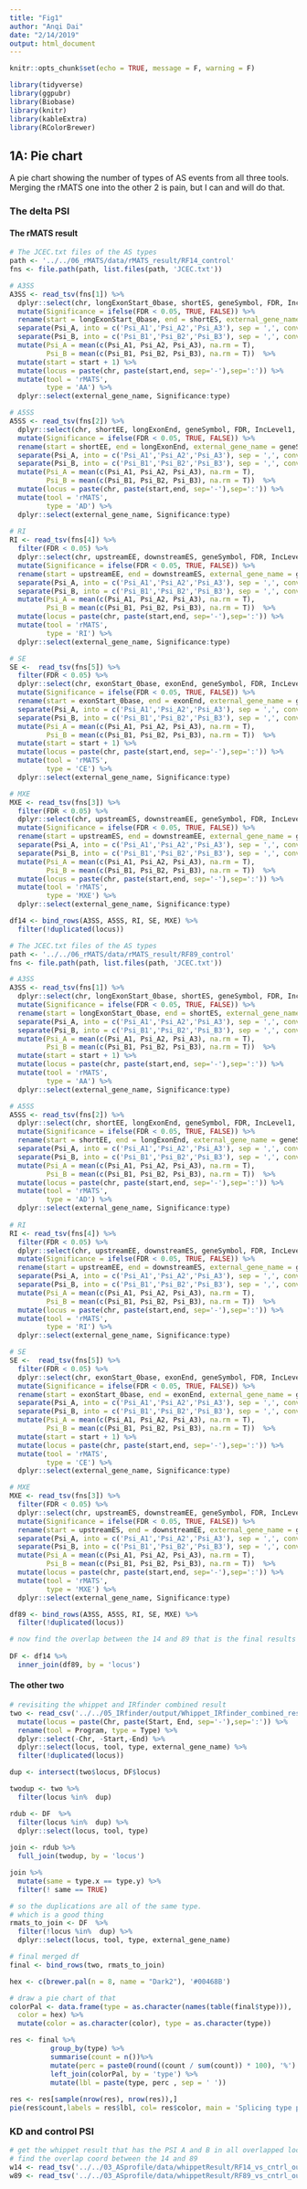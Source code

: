 ```yaml
---
title: "Fig1"
author: "Anqi Dai"
date: "2/14/2019"
output: html_document
--- 
```


```r
knitr::opts_chunk$set(echo = TRUE, message = F, warning = F)
```

```r
library(tidyverse)
library(ggpubr)
library(Biobase)
library(knitr)
library(kableExtra)
library(RColorBrewer)
```

## 1A: Pie chart

A pie chart showing the number of types of AS events from all three tools. Merging the rMATS one into the other 2 is pain, but I can and will do that.

### The delta PSI

#### The rMATS result

```r
# The JCEC.txt files of the AS types
path <- '../../06_rMATS/data/rMATS_result/RF14_control'
fns <- file.path(path, list.files(path, 'JCEC.txt'))

# A3SS 
A3SS <- read_tsv(fns[1]) %>%
  dplyr::select(chr, longExonStart_0base, shortES, geneSymbol, FDR, IncLevel1, IncLevel2) %>%
  mutate(Significance = ifelse(FDR < 0.05, TRUE, FALSE)) %>%
  rename(start = longExonStart_0base, end = shortES, external_gene_name = geneSymbol, Psi_A = IncLevel1, Psi_B = IncLevel2) %>%
  separate(Psi_A, into = c('Psi_A1','Psi_A2','Psi_A3'), sep = ',', convert = T) %>%
  separate(Psi_B, into = c('Psi_B1','Psi_B2','Psi_B3'), sep = ',', convert = T) %>%
  mutate(Psi_A = mean(c(Psi_A1, Psi_A2, Psi_A3), na.rm = T),
         Psi_B = mean(c(Psi_B1, Psi_B2, Psi_B3), na.rm = T))  %>%
  mutate(start = start + 1) %>%
  mutate(locus = paste(chr, paste(start,end, sep='-'),sep=':')) %>%
  mutate(tool = 'rMATS',
         type = 'AA') %>%
  dplyr::select(external_gene_name, Significance:type)

# A5SS 
A5SS <- read_tsv(fns[2]) %>%
  dplyr::select(chr, shortEE, longExonEnd, geneSymbol, FDR, IncLevel1, IncLevel2) %>%
  mutate(Significance = ifelse(FDR < 0.05, TRUE, FALSE)) %>%
  rename(start = shortEE, end = longExonEnd, external_gene_name = geneSymbol,  Psi_A = IncLevel1, Psi_B = IncLevel2) %>%
  separate(Psi_A, into = c('Psi_A1','Psi_A2','Psi_A3'), sep = ',', convert = T) %>%
  separate(Psi_B, into = c('Psi_B1','Psi_B2','Psi_B3'), sep = ',', convert = T) %>%
  mutate(Psi_A = mean(c(Psi_A1, Psi_A2, Psi_A3), na.rm = T),
         Psi_B = mean(c(Psi_B1, Psi_B2, Psi_B3), na.rm = T))  %>%
  mutate(locus = paste(chr, paste(start,end, sep='-'),sep=':')) %>%
  mutate(tool = 'rMATS',
         type = 'AD') %>%
  dplyr::select(external_gene_name, Significance:type)
  
# RI 
RI <- read_tsv(fns[4]) %>%
  filter(FDR < 0.05) %>%
  dplyr::select(chr, upstreamEE, downstreamES, geneSymbol, FDR, IncLevel1, IncLevel2) %>%
  mutate(Significance = ifelse(FDR < 0.05, TRUE, FALSE)) %>%
  rename(start = upstreamEE, end = downstreamES, external_gene_name = geneSymbol, Psi_A = IncLevel1, Psi_B = IncLevel2) %>%
  separate(Psi_A, into = c('Psi_A1','Psi_A2','Psi_A3'), sep = ',', convert = T) %>%
  separate(Psi_B, into = c('Psi_B1','Psi_B2','Psi_B3'), sep = ',', convert = T) %>%
  mutate(Psi_A = mean(c(Psi_A1, Psi_A2, Psi_A3), na.rm = T),
         Psi_B = mean(c(Psi_B1, Psi_B2, Psi_B3), na.rm = T))  %>%
  mutate(locus = paste(chr, paste(start,end, sep='-'),sep=':')) %>%
  mutate(tool = 'rMATS',
         type = 'RI') %>%
  dplyr::select(external_gene_name, Significance:type)

# SE
SE <-  read_tsv(fns[5]) %>%
  filter(FDR < 0.05) %>%
  dplyr::select(chr, exonStart_0base, exonEnd, geneSymbol, FDR, IncLevel1, IncLevel2) %>%
  mutate(Significance = ifelse(FDR < 0.05, TRUE, FALSE)) %>%
  rename(start = exonStart_0base, end = exonEnd, external_gene_name = geneSymbol, Psi_A = IncLevel1, Psi_B = IncLevel2) %>%
  separate(Psi_A, into = c('Psi_A1','Psi_A2','Psi_A3'), sep = ',', convert = T) %>%
  separate(Psi_B, into = c('Psi_B1','Psi_B2','Psi_B3'), sep = ',', convert = T) %>%
  mutate(Psi_A = mean(c(Psi_A1, Psi_A2, Psi_A3), na.rm = T),
         Psi_B = mean(c(Psi_B1, Psi_B2, Psi_B3), na.rm = T))  %>%
  mutate(start = start + 1) %>%
  mutate(locus = paste(chr, paste(start,end, sep='-'),sep=':')) %>%
  mutate(tool = 'rMATS',
         type = 'CE') %>%
  dplyr::select(external_gene_name, Significance:type)

# MXE
MXE <- read_tsv(fns[3]) %>%
  filter(FDR < 0.05) %>%
  dplyr::select(chr, upstreamES, downstreamEE, geneSymbol, FDR, IncLevel1, IncLevel2) %>%
  mutate(Significance = ifelse(FDR < 0.05, TRUE, FALSE)) %>%
  rename(start = upstreamES, end = downstreamEE, external_gene_name = geneSymbol, Psi_A = IncLevel1, Psi_B = IncLevel2) %>%
  separate(Psi_A, into = c('Psi_A1','Psi_A2','Psi_A3'), sep = ',', convert = T) %>%
  separate(Psi_B, into = c('Psi_B1','Psi_B2','Psi_B3'), sep = ',', convert = T) %>%
  mutate(Psi_A = mean(c(Psi_A1, Psi_A2, Psi_A3), na.rm = T),
         Psi_B = mean(c(Psi_B1, Psi_B2, Psi_B3), na.rm = T))  %>%
  mutate(locus = paste(chr, paste(start,end, sep='-'),sep=':')) %>%
  mutate(tool = 'rMATS',
         type = 'MXE') %>%
  dplyr::select(external_gene_name, Significance:type)
```

```r
df14 <- bind_rows(A3SS, A5SS, RI, SE, MXE) %>%
  filter(!duplicated(locus)) 
```

```r
# The JCEC.txt files of the AS types
path <- '../../06_rMATS/data/rMATS_result/RF89_control'
fns <- file.path(path, list.files(path, 'JCEC.txt'))

# A3SS 
A3SS <- read_tsv(fns[1]) %>%
  dplyr::select(chr, longExonStart_0base, shortES, geneSymbol, FDR, IncLevel1, IncLevel2) %>%
  mutate(Significance = ifelse(FDR < 0.05, TRUE, FALSE)) %>%
  rename(start = longExonStart_0base, end = shortES, external_gene_name = geneSymbol, Psi_A = IncLevel1, Psi_B = IncLevel2) %>%
  separate(Psi_A, into = c('Psi_A1','Psi_A2','Psi_A3'), sep = ',', convert = T) %>%
  separate(Psi_B, into = c('Psi_B1','Psi_B2','Psi_B3'), sep = ',', convert = T) %>%
  mutate(Psi_A = mean(c(Psi_A1, Psi_A2, Psi_A3), na.rm = T),
         Psi_B = mean(c(Psi_B1, Psi_B2, Psi_B3), na.rm = T))  %>%
  mutate(start = start + 1) %>%
  mutate(locus = paste(chr, paste(start,end, sep='-'),sep=':')) %>%
  mutate(tool = 'rMATS',
         type = 'AA') %>%
  dplyr::select(external_gene_name, Significance:type)

# A5SS 
A5SS <- read_tsv(fns[2]) %>%
  dplyr::select(chr, shortEE, longExonEnd, geneSymbol, FDR, IncLevel1, IncLevel2) %>%
  mutate(Significance = ifelse(FDR < 0.05, TRUE, FALSE)) %>%
  rename(start = shortEE, end = longExonEnd, external_gene_name = geneSymbol,  Psi_A = IncLevel1, Psi_B = IncLevel2) %>%
  separate(Psi_A, into = c('Psi_A1','Psi_A2','Psi_A3'), sep = ',', convert = T) %>%
  separate(Psi_B, into = c('Psi_B1','Psi_B2','Psi_B3'), sep = ',', convert = T) %>%
  mutate(Psi_A = mean(c(Psi_A1, Psi_A2, Psi_A3), na.rm = T),
         Psi_B = mean(c(Psi_B1, Psi_B2, Psi_B3), na.rm = T))  %>%
  mutate(locus = paste(chr, paste(start,end, sep='-'),sep=':')) %>%
  mutate(tool = 'rMATS',
         type = 'AD') %>%
  dplyr::select(external_gene_name, Significance:type)
  
# RI 
RI <- read_tsv(fns[4]) %>%
  filter(FDR < 0.05) %>%
  dplyr::select(chr, upstreamEE, downstreamES, geneSymbol, FDR, IncLevel1, IncLevel2) %>%
  mutate(Significance = ifelse(FDR < 0.05, TRUE, FALSE)) %>%
  rename(start = upstreamEE, end = downstreamES, external_gene_name = geneSymbol, Psi_A = IncLevel1, Psi_B = IncLevel2) %>%
  separate(Psi_A, into = c('Psi_A1','Psi_A2','Psi_A3'), sep = ',', convert = T) %>%
  separate(Psi_B, into = c('Psi_B1','Psi_B2','Psi_B3'), sep = ',', convert = T) %>%
  mutate(Psi_A = mean(c(Psi_A1, Psi_A2, Psi_A3), na.rm = T),
         Psi_B = mean(c(Psi_B1, Psi_B2, Psi_B3), na.rm = T))  %>%
  mutate(locus = paste(chr, paste(start,end, sep='-'),sep=':')) %>%
  mutate(tool = 'rMATS',
         type = 'RI') %>%
  dplyr::select(external_gene_name, Significance:type)

# SE
SE <-  read_tsv(fns[5]) %>%
  filter(FDR < 0.05) %>%
  dplyr::select(chr, exonStart_0base, exonEnd, geneSymbol, FDR, IncLevel1, IncLevel2) %>%
  mutate(Significance = ifelse(FDR < 0.05, TRUE, FALSE)) %>%
  rename(start = exonStart_0base, end = exonEnd, external_gene_name = geneSymbol, Psi_A = IncLevel1, Psi_B = IncLevel2) %>%
  separate(Psi_A, into = c('Psi_A1','Psi_A2','Psi_A3'), sep = ',', convert = T) %>%
  separate(Psi_B, into = c('Psi_B1','Psi_B2','Psi_B3'), sep = ',', convert = T) %>%
  mutate(Psi_A = mean(c(Psi_A1, Psi_A2, Psi_A3), na.rm = T),
         Psi_B = mean(c(Psi_B1, Psi_B2, Psi_B3), na.rm = T))  %>%
  mutate(start = start + 1) %>%
  mutate(locus = paste(chr, paste(start,end, sep='-'),sep=':')) %>%
  mutate(tool = 'rMATS',
         type = 'CE') %>%
  dplyr::select(external_gene_name, Significance:type)

# MXE
MXE <- read_tsv(fns[3]) %>%
  filter(FDR < 0.05) %>%
  dplyr::select(chr, upstreamES, downstreamEE, geneSymbol, FDR, IncLevel1, IncLevel2) %>%
  mutate(Significance = ifelse(FDR < 0.05, TRUE, FALSE)) %>%
  rename(start = upstreamES, end = downstreamEE, external_gene_name = geneSymbol, Psi_A = IncLevel1, Psi_B = IncLevel2) %>%
  separate(Psi_A, into = c('Psi_A1','Psi_A2','Psi_A3'), sep = ',', convert = T) %>%
  separate(Psi_B, into = c('Psi_B1','Psi_B2','Psi_B3'), sep = ',', convert = T) %>%
  mutate(Psi_A = mean(c(Psi_A1, Psi_A2, Psi_A3), na.rm = T),
         Psi_B = mean(c(Psi_B1, Psi_B2, Psi_B3), na.rm = T))  %>%
  mutate(locus = paste(chr, paste(start,end, sep='-'),sep=':')) %>%
  mutate(tool = 'rMATS',
         type = 'MXE') %>%
  dplyr::select(external_gene_name, Significance:type)
```

```r
df89 <- bind_rows(A3SS, A5SS, RI, SE, MXE) %>%
  filter(!duplicated(locus)) 
```

```r
# now find the overlap between the 14 and 89 that is the final results
 
DF <- df14 %>%
  inner_join(df89, by = 'locus')
```

#### The other two 
 
```r
# revisiting the whippet and IRfinder combined result
two <- read_csv('../../05_IRfinder/output/Whippet_IRfinder_combined_results_sig_withGeneName.csv') %>%
  mutate(locus = paste(Chr, paste(Start, End, sep='-'),sep=':')) %>%
  rename(tool = Program, type = Type) %>%
  dplyr::select(-Chr, -Start,-End) %>%
  dplyr::select(locus, tool, type, external_gene_name) %>%
  filter(!duplicated(locus)) 
```

```r
dup <- intersect(two$locus, DF$locus)

twodup <- two %>%
  filter(locus %in%  dup)

rdub <- DF  %>%
  filter(locus %in%  dup) %>%
  dplyr::select(locus, tool, type)
  
join <- rdub %>%
  full_join(twodup, by = 'locus')

join %>%
  mutate(same = type.x == type.y) %>%
  filter(! same == TRUE)

# so the duplications are all of the same type.
# which is a good thing
rmats_to_join <- DF  %>%
  filter(!locus %in%  dup) %>%
  dplyr::select(locus, tool, type, external_gene_name)

# final merged df
final <- bind_rows(two, rmats_to_join)
```

```r
hex <- c(brewer.pal(n = 8, name = "Dark2"), '#00468B')

# draw a pie chart of that
colorPal <- data.frame(type = as.character(names(table(final$type))), 
  color = hex) %>% 
  mutate(color = as.character(color), type = as.character(type))

res <- final %>%
          group_by(type) %>%
          summarise(count = n())%>%
          mutate(perc = paste0(round((count / sum(count)) * 100), '%') ) %>%
          left_join(colorPal, by = 'type') %>%
          mutate(lbl = paste(type, perc , sep = ' '))
  
res <- res[sample(nrow(res), nrow(res)),]
pie(res$count,labels = res$lbl, col= res$color, main = 'Splicing type pie chart in SIG events')

```

### KD and control PSI

```r
# get the whippet result that has the PSI A and B in all overlapped locus including sig and non sig
# find the overlap coord between the 14 and 89
w14 <- read_tsv('../../03_ASprofile/data/whippetResult/RF14_vs_cntrl_output.diff')
w89 <- read_tsv('../../03_ASprofile/data/whippetResult/RF89_vs_cntrl_output.diff')


```

